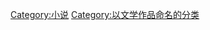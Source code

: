{{Wikipedia category|hidden=yes|container=yes}}
{{Eponymous category}}
[[Category:小说|Category:小说]]
[[Category:以文学作品命名的分类|Category:以文学作品命名的分类]]